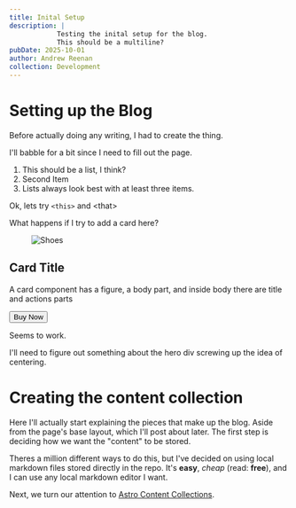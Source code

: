 ```yaml
---
title: Inital Setup
description: |
            Testing the inital setup for the blog.
            This should be a multiline?
pubDate: 2025-10-01
author: Andrew Reenan
collection: Development
---
```


# Setting up the Blog

Before actually doing any writing, I had to create the thing.

I'll babble for a bit since I need to fill out the page.

  1. This should be a list, I think?
  2. Second Item
  3. Lists always look best with at least three items.

Ok, lets try `<this>` and \<that>

What happens if I try to add a card here?

<div class="no-prose flex justify-center">
  <div class="card bg-base-200 w-96 shadow-sm">
    <figure class="mt-0">
      <img
        src="https://img.daisyui.com/images/stock/photo-1606107557195-0e29a4b5b4aa.webp"
        alt="Shoes" />
    </figure>
    <div class="card-body">
      <h2 class="card-title">Card Title</h2>
      <p>A card component has a figure, a body part, and inside body there are title and actions parts</p>
      <div class="card-actions justify-end">
        <button class="btn btn-primary">Buy Now</button>
      </div>
    </div>
  </div>
</div>

Seems to work.

I'll need to figure out something about the hero div screwing up the idea of centering.

# Creating the content collection

Here I'll actually start explaining the pieces that make up the blog.  Aside
from the page's base layout, which I'll post about later.  The first step
is deciding how we want the "content" to be stored.

Theres a million different ways to do this, but I've decided on using local
markdown files stored directly in the repo.  It's **easy**, _cheap_ (read: **free**), 
and I can use any local markdown editor I want.

Next, we turn our attention to [Astro Content Collections](https://docs.astro.build/en/guides/content-collections/).